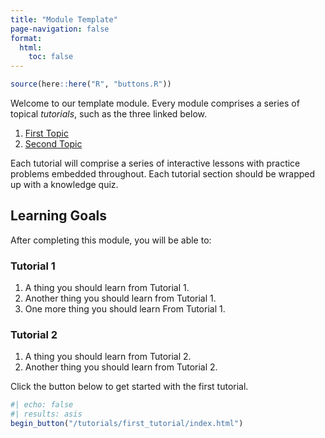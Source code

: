 ```yaml
---
title: "Module Template"
page-navigation: false
format:
  html: 
    toc: false
---
```


```r
source(here::here("R", "buttons.R"))
```

Welcome to our template module. Every module comprises a series of topical *tutorials*, such as the three linked below.

1. [First Topic](/tutorials/first_tutorial/index.qmd)
1. [Second Topic](/tutorials/second_tutorial/index.qmd)

Each tutorial will comprise a series of interactive lessons with practice problems embedded throughout. Each tutorial
section should be wrapped up with a knowledge quiz.

## Learning Goals

After completing this module, you will be able to:

### Tutorial 1

1. A thing you should learn from Tutorial 1.
1. Another thing you should learn from Tutorial 1.
1. One more thing you should learn From Tutorial 1.

### Tutorial 2

1. A thing you should learn from Tutorial 2.
1. Another thing you should learn from Tutorial 2.

Click the button below to get started with the first tutorial.

```r
#| echo: false
#| results: asis
begin_button("/tutorials/first_tutorial/index.html")
```
